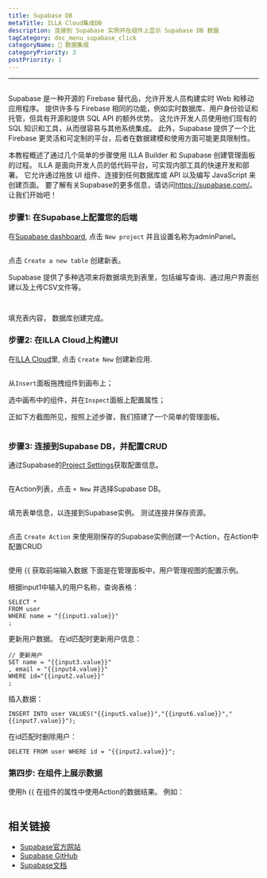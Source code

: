 ```yaml
---
title: Supabase DB
metaTitle: ILLA Cloud集成DB
description: 连接到 Supabase 实例并在组件上显示 Supabase DB 数据
tagCategory: doc_menu_supabase_click
categoryName: 🔨 数据集成
categoryPriority: 3
postPriority: 1
---
```


* * *

## <Heading hidden>Supabase DB</Heading>

Supabase 是一种开源的 Firebase 替代品，允许开发人员构建实时 Web 和移动应用程序。 提供许多与 Firebase 相同的功能，例如实时数据库、用户身份验证和托管，但具有开源和提供 SQL API 的额外优势。  这允许开发人员使用他们现有的 SQL 知识和工具，从而很容易与其他系统集成。  此外，Supabase 提供了一个比 Firebase 更灵活和可定制的平台，后者在数据建模和使用方面可能更具限制性。

本教程概述了通过几个简单的步骤使用 ILLA Builder 和 Supabase 创建管理面板的过程。   ILLA 是面向开发人员的低代码平台，可实现内部工具的快速开发和部署。 它允许通过拖放 UI 组件、连接到任何数据库或 API 以及编写 JavaScript 来创建页面。 要了解有关Supabase的更多信息，请访问<https://supabase.com/>。 让我们开始吧！

### 步骤1: 在Supabase上配置您的后端

在[Supabase dashboard](https://app.supabase.com/projects), 点击 `New project` 并且设置名称为adminPanel。

<img
  src='https://cdn.illacloud.com/official-website/img/docs/assemble/supabase1.png'
  alt=""
/>

点击 `Create a new table` 创建新表。

Supabase 提供了多种选项来将数据填充到表里，包括编写查询、通过用户界面创建以及上传CSV文件等。

<img
  src='https://cdn.illacloud.com/official-website/img/docs/assemble/supabase2.png'
  alt=""
/>

<img
  src='https://cdn.illacloud.com/official-website/img/docs/assemble/supabase3.png'
  alt=""
/>

填充表内容， 数据库创建完成。

### 步骤2: 在ILLA Cloud上构建UI

在[ILLA Cloud](https://cloud.illacloud.com)里, 点击 `Create New` 创建新应用.

<img
  src='https://cdn.illacloud.com/official-website/img/docs/assemble/supabase4.png'
  alt=""
/>

从`Insert`面板拖拽组件到画布上；

选中画布中的组件，并在`Inspect`面板上配置属性；

正如下方截图所见，按照上述步骤，我们搭建了一个简单的管理面板。

<img
  src='https://cdn.illacloud.com/official-website/img/docs/assemble/supabase5.png'
  alt=""
/>

### 步骤3: 连接到Supabase DB，并配置CRUD

通过Supabase的[Project Settings](https://app.supabase.com/project/hdcfnsxpwwgboqomdrhp/settings/database)获取配置信息。

<img
  src='https://cdn.illacloud.com/official-website/img/docs/assemble/supabase6.png'
  alt=""
/>

在Action列表，点击 `+ New` 并选择Supabase DB。

<img
  src='https://cdn.illacloud.com/official-website/img/docs/assemble/supabase7.png'
  alt=""
/>

填充表单信息，以连接到Supabase实例。 测试连接并保存资源。

<img
  src='https://cdn.illacloud.com/official-website/img/docs/assemble/supabase8.png'
  alt=""
/>

点击 `Create Action` 来使用刚保存的Supabase实例创建一个Action，在Action中配置CRUD

<img
  src='https://cdn.illacloud.com/official-website/img/docs/assemble/supabase9.png'
  alt=""
/>

使用 {{ 获取前端输入数据 下面是在管理面板中，用户管理视图的配置示例。

根据input1中输入的用户名称，查询表格：

```
SELECT *
FROM user
WHERE name = "{{input1.value}}"
;
```

更新用户数据。 在id匹配时更新用户信息：

```
// 更新用户
SET name = "{{input3.value}}"
, email = "{{input4.value}}"
WHERE id="{{input2.value}}"
;
```

插入数据：

```
INSERT INTO user VALUES("{{input5.value}}","{{input6.value}}","{{input7.value}}");
```

在id匹配时删除用户：

```
DELETE FROM user WHERE id = "{{input2.value}}";
```

### 第四步: 在组件上展示数据

使用h {{ 在组件的属性中使用Action的数据结果。 例如：

<img
  src='https://cdn.illacloud.com/official-website/img/docs/assemble/supabase10.png'
  alt=""
/>

## 相关链接

-   [Supabase官方网站](https://supabase.com/)
-   [Supabase GitHub](https://github.com/supabase/supabase)
-   [Supabase文档](https://supabase.com/docs)
